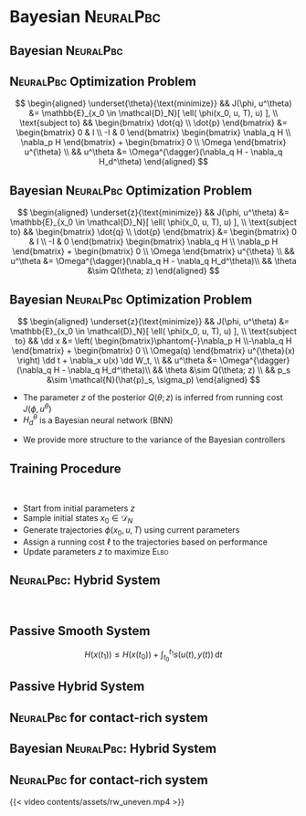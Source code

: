 # Bayesian <span style="font-variant:small-caps;">NeuralPbc</span>

## Bayesian <span style="font-variant:small-caps;">NeuralPbc</span>

:::{.r-stack}

:::{.fragment .fade-in-then-out fragment-index=0}
::: {.callout-tip icon="false"}
## <span style="font-variant:small-caps;">NeuralPbc</span> Optimization Problem 

$$
\begin{aligned}
\underset{\theta}{\text{minimize}} && J(\phi, u^\theta) &= \mathbb{E}_{x_0 \in \mathcal{D}_N}[ \ell( \phi(x_0, u, T), u) ], \\
\text{subject to} &&
\begin{bmatrix}
  \dot{q} \\ \dot{p}
\end{bmatrix} &=
\begin{bmatrix}
  0 & I \\ -I & 0
\end{bmatrix}
\begin{bmatrix} \nabla_q H \\ \nabla_p H \end{bmatrix} + 
\begin{bmatrix}
  0 \\ \Omega
\end{bmatrix} u^{\theta}
\\
&& u^\theta &= \Omega^{\dagger}(\nabla_q H  - \nabla_q H_d^\theta)
\end{aligned}
$$
:::
:::

:::{.fragment .fade-in-then-out fragment-index=1}
::: {.callout-note icon="false"}
## Bayesian <span style="font-variant:small-caps;">NeuralPbc</span> Optimization Problem 
$$
\begin{aligned}
    \underset{z}{\text{minimize}} && J(\phi, u^\theta) &= \mathbb{E}_{x_0 \in \mathcal{D}_N}[ \ell( \phi(x_0, u, T), u) ], \\
    \text{subject to} &&
    \begin{bmatrix}
    \dot{q} \\ \dot{p}
    \end{bmatrix} &=
    \begin{bmatrix}
    0 & I \\ -I & 0
    \end{bmatrix}
    \begin{bmatrix} \nabla_q H \\ \nabla_p H \end{bmatrix} + 
    \begin{bmatrix}
    0 \\ \Omega
    \end{bmatrix} u^{\theta}
    \\
    && u^\theta &= \Omega^{\dagger}(\nabla_q H  - \nabla_q H_d^\theta)\\
    && \theta &\sim Q(\theta; z)
\end{aligned} 
$$
:::
:::

:::{.fragment .fade-in fragment-index=2}
::: {.callout-note icon="false"}
## Bayesian <span style="font-variant:small-caps;">NeuralPbc</span> Optimization Problem 
$$
\begin{aligned}
    \underset{z}{\text{minimize}} && J(\phi, u^\theta) &= \mathbb{E}_{x_0 \in \mathcal{D}_N}[ \ell( \phi(x_0, u, T), u) ], \\
    \text{subject to} &&
    \dd x &= \left(
        \begin{bmatrix}\phantom{-}\nabla_p H \\-\nabla_q H \end{bmatrix} + \begin{bmatrix} 0 \\ \Omega(q) \end{bmatrix} u^{\theta}(x) \right) \dd t + \nabla_x u(x) \dd W_t, \\
    && u^\theta &= \Omega^{\dagger}(\nabla_q H  - \nabla_q H_d^\theta)\\
    && \theta &\sim Q(\theta; z) \\
    && p_s &\sim \mathcal{N}(\hat{p}_s, \sigma_p)
\end{aligned} 
$$
:::
:::

:::

:::{.fragment .fade-in fragment-index=1}
* The parameter $z$ of the posterior $Q(\theta;z)$ is inferred from running cost $J(\phi, u^\theta)$
* $H_d^\theta$ is a Bayesian neural network (BNN)
:::

:::{.fragment .fade-in fragment-index=2}
* We provide more structure to the variance of the Bayesian controllers
:::


## Training Procedure

<br/>

::: {.incremental}
* Start from initial parameters $z$
* Sample initial states $x_0 \in \mathcal{D}_N$ 
* Generate trajectories $\phi(x_0, u, T)$ using current parameters
\begin{gather*}
\theta \sim Q(\theta; z) \\
u^\theta = \Omega^{\dagger}(\nabla_q H  - \nabla_q H_d)
\end{gather*}
* Assign a running cost $\ell$ to the trajectories based on performance
\begin{gather*}
J(\phi, u^\theta) = \mathbb{E}_{x_0 \in \mathcal{D}_N}[ \ell( \phi(x_0, u, T), u) ], \\
P(J | \theta)  = \mathcal{N}(J | \; 0, s), \\
\mathcal{L}(J,z) = \ln(P(J \mid \theta)P(\theta)) - \ln(Q(\theta;z)) 
\end{gather*}
* Update parameters $z$ to maximize <span style="font-variant:small-caps;">Elbo</span>
\begin{align*}
z \leftarrow z + \alpha_i \frac{\partial \mathcal{L}}{\partial z}
\end{align*}
:::

## <span style="font-variant:small-caps;">NeuralPbc</span>: Hybrid System

<br/>

::: {layout="[50,-5,50]" layout-valign="center" .fragment fragment-index=0}

:::{.callout-note icon="false"}
## Passive Smooth System
$$
H\left(  x(t_1) \right) \leq  H\left(  x(t_0) \right) + \int_{t_0}^{t_1} s(u(t), y(t)) \, \text{d}t
$$
:::

:::{.callout-important icon="false"}
## Passive Hybrid System
\begin{gather*}
H\left(  x(t_1) \right) \leq  H\left(  x(t_0) \right) + \int_{t_0}^{t_1} s(u(t), y(t)) \, \text{d}t, \\
H(x^+) \leq H(x^-)
\end{gather*}
:::

:::

:::{.fragment fragment-index=1}
:::{.callout-warning icon="false" }
## <span style="font-variant:small-caps;">NeuralPbc</span> for contact-rich system
\begin{aligned}
    \underset{\theta}{\textrm{minimize}} 
    & & &\ell \left(\phi,u^{\theta}\right)  , \\%
    \textrm{subject to}
    & & M(q) &\dd \dot{q} + h(q, \dot{q}, \theta)\dd t - \dd R  = 0,\\%
    & & u^{\theta} &= \Omega^{\dagger}(\nabla_q H  - \nabla_q H_d).%
\end{aligned}
:::
:::

## Bayesian <span style="font-variant:small-caps;">NeuralPbc</span>: Hybrid System

:::{.callout-warning icon="false" }
## <span style="font-variant:small-caps;">NeuralPbc</span> for contact-rich system

\begin{aligned}
    \underset{z}{\textrm{minimize}} 
    & & & J(\phi, u) = \mathbb{E}_{x_0 \in \mathcal{D}_N}[\ell(\phi(x_0, u^\theta, T), u^\theta)], \\
    \textrm{subject to}
    & & M(q) &\dd \dot{q} + h(q, \dot{q}, \theta)\dd t - \dd R  = 0,\\
    & & u^{\theta} &= \Omega^{\dagger}(\nabla_q H  - \nabla_q H_d^\theta), \\
    & & p_s &\sim \mathbb{U}(p_{min}, p_{max}), \\
    & & \theta &\sim Q(\theta; z).
\end{aligned}

:::
{{< video contents/assets/rw_uneven.mp4 >}}
